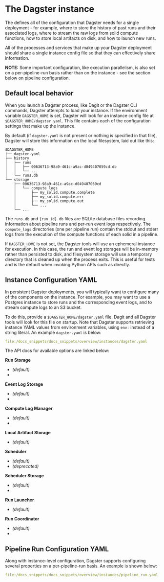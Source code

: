 
<DynamicMetaTags
  title="The Dagster instance | Dagster"
  description="Dagster Instance defines everything Dagster needs for a single deployment."
/>

# The Dagster instance

The <PyObject module="dagster" object="DagsterInstance" displayText="DagsterInstance" />
defines all of the configuration that Dagster needs for a single deployment - for example,
where to store the history of past runs and their associated logs, where to stream the raw logs
from solid compute functions, how to store local artifacts on disk, and how to launch new runs.

All of the processes and services that make up your Dagster deployment should share a single instance
config file so that they can effectively share information.

**NOTE:** Some important configuration, like execution parallelism, is also set on a
per-pipeline-run basis rather than on the instance - see the section below on pipeline configuration.

## Default local behavior

When you launch a Dagster process, like Dagit or the Dagster CLI commands, Dagster attempts to load
your instance. If the environment variable `DAGSTER_HOME` is set, Dagster will look for an
instance config file at `$DAGSTER_HOME/dagster.yaml`. This file contains each of the configuration
settings that make up the instance.

By default (if `dagster.yaml` is not present or nothing is specified in that file), Dagster will
store this information on the local filesystem, laid out like this:

```tree
$DAGSTER_HOME
├── dagster.yaml
├── history
│   ├── runs
│   │   ├── 00636713-98a9-461c-a9ac-d049407059cd.db
│   │   └── ...
│   └── runs.db
└── storage
    ├── 00636713-98a9-461c-a9ac-d049407059cd
    │   └── compute_logs
    │       ├── my_solid.compute.complete
    │       ├── my_solid.compute.err
    │       ├── my_solid.compute.out
    │       └── ...
    └── ...
```

The `runs.db` and `{run_id}.db` files are SQLite database files recording information about pipeline
runs and per-run event logs respectively. The `compute_logs` directories (one per
pipeline run) contain the stdout and stderr logs from the execution of the compute functions of each
solid in a pipeline.

If `DAGSTER_HOME` is not set, the Dagster tools will use an ephemeral instance for execution. In
this case, the run and event log storages will be in-memory rather than persisted to disk, and
filesystem storage will use a temporary directory that is cleaned up when the process exits. This is
useful for tests and is the default when invoking Python APIs such as <PyObject module="dagster"
object="execute_pipeline" displayText="execute_pipeline" /> directly.

## Instance Configuration YAML

In persistent Dagster deployments, you will typically want to configure many of the components on
the instance. For example, you may want to use a Postgres instance to store runs and the corresponding
event logs, and to stream compute logs to an S3 bucket.

To do this, provide a `$DAGSTER_HOME/dagster.yaml` file. Dagit and all Dagster tools will look for
this file on startup. Note that Dagster supports retrieving instance YAML values from environment
variables, using `env:` instead of a string literal. An example `dagster.yaml` is below:

```yaml literalinclude caption=dagster.yaml
file:/docs_snippets/docs_snippets/overview/instances/dagster.yaml
```

The API docs for available options are linked below:

**Run Storage**

- _(default)_ <PyObject module="dagster.core.storage.runs" object="SqliteRunStorage" />
- <PyObject module="dagster_postgres" object="PostgresRunStorage" />

**Event Log Storage**

- _(default)_ <PyObject module="dagster.core.storage.event_log" object="SqliteEventLogStorage" />
- <PyObject module="dagster_postgres" object="PostgresEventLogStorage" />

**Compute Log Manager**

- _(default)_ <PyObject module="dagster.core.storage.local_compute_log_manager" object="LocalComputeLogManager" />
- <PyObject module="dagster_aws.s3" object="S3ComputeLogManager" />

**Local Artifact Storage**

- _(default)_ <PyObject module="dagster.core.storage.root" object="LocalArtifactStorage" />

**Scheduler**

- _(default)_ <PyObject module="dagster.core.scheduler" object="DagsterDaemonScheduler" />
- _(deprecated)_ <PyObject module="dagster_cron.cron_scheduler" object="SystemCronScheduler" />

**Scheduler Storage**

- _(default)_ <PyObject module="dagster.core.storage.schedules" object="SqliteScheduleStorage"/>
- <PyObject module="dagster_postgres" object="PostgresScheduleStorage" />

**Run Launcher**

- _(default)_ <PyObject module="dagster.core.launcher" object="DefaultRunLauncher" />

**Run Coordinator**

- _(default)_ <PyObject module="dagster.core.run_coordinator" object="DefaultRunCoordinator" />
- <PyObject
    module="dagster.core.run_coordinator"
    object="QueuedRunCoordinator"
  />

## Pipeline Run Configuration YAML

Along with instance-level configuration, Dagster supports configuring several properties on a
per-pipeline-run basis. An example is shown below:

```yaml literalinclude caption=pipeline_run.yaml
file:/docs_snippets/docs_snippets/overview/instances/pipeline_run.yaml
```
